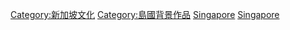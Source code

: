 [[Category:新加坡文化|Category:新加坡文化]]
[[Category:島國背景作品|Category:島國背景作品]]
[[Category:東南亞背景作品|Singapore]]
[[Category:各國背景作品|Singapore]]